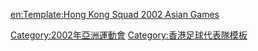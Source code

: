 {{National squad
 | name      = 2002年亞運足球香港隊
 | bg        = #db000d
 | fg        = #FFFFFF
 | bordercolor = #FFF000
 | country   = 香港
 | team link = 香港奧運足球代表隊
 | comp link = 2002年亞運會
 | comp      = 2002年亞運會足球比賽
 | p1        = [[范俊業]]
 | p2        = [[丘建威]]<small>（[[隊長 (足球)|c]]）</small>
 | p3        = [[李志豪 (足球運動員)|李志豪]]
 | p4        = [[陳偉豪]]
 | p5        = [[郭詠燊]]
 | p6        = [[文彼得]]
 | p7        = [[陳耀麟]]
 | p8        = [[潘穎安]]
 | p9        = [[張國龍]]
 | p10       = [[周敏豪]]
 | p11       = [[李圳業]]
 | p12       = [[盧均宜]]
 | p13       = [[陳豪文]]
 | p14       = [[羅志焜]]
 | p15       = [[利偉倫]]
 | p16       = [[張健峰]]
 | p17       = [[羅振邦]]
 | p18       = [[高志超]]
 | p19       = [[吳偉超]]
 | p20       = [[潘耀焯]]
 | coach     = [[黎新祥]]
}}<noinclude>
[[Category:2002年亞洲運動會]]
[[Category:香港足球代表隊模板]]
[[en:Template:Hong Kong Squad 2002 Asian Games]]
</noinclude>